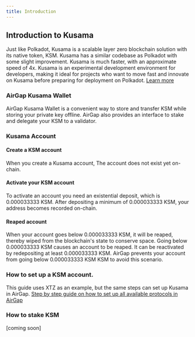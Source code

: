 ```yaml
---
title: Introduction
---
```


## Introduction to Kusama
Just like Polkadot, Kusama is a scalable layer zero blockchain solution with its native token, KSM. 
Kusama has a similar codebase as Polkadot with some slight improvement. Kusama is much faster, with an approximate speed of 4x.
Kusama is an experimental development environment for developers, making it ideal for projects who want to move fast and innovate on Kusama before preparing for deployment on Polkadot. [Learn more](https://kusama.network/)

### AirGap Kusama Wallet
AirGap Kusama Wallet is a convenient way to store and transfer KSM while storing your private key offline. AirGap also provides an interface to stake and delegate your KSM to a validator.

### Kusama Account

#### Create a KSM account
When you create a Kusama account, The account does not exist yet on-chain.

#### Activate your KSM account
To activate an account you need an existential deposit, which is 0.000033333 KSM. After depositing a minimum of 0.000033333 KSM, your address becomes recorded on-chain.

#### Reaped account
When your account goes below 0.000033333 KSM, it will be reaped, thereby wiped from the blockchain's state to conserve space.
Going below 0.000033333 KSM causes an account to be reaped. It can be reactivated by redepositing at least 0.000033333 KSM. 
AirGap prevents your account from going below 0.000033333 KSM KSM to avoid this scenario.

### How to set up a KSM account.
This guide uses XTZ as an example, but the same steps can set up Kusama in AirGap.
[Step by step guide on how to set up all available protocols in AirGap](https://medium.com/airgap-it/airgap-the-step-by-step-guide-c4c3d3fe9a05)

### How to stake KSM
[coming soon]

